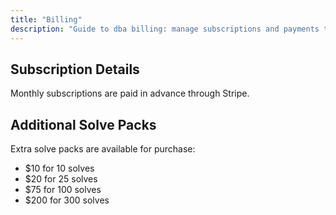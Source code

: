 ```yaml
---
title: "Billing"
description: "Guide to dba billing: manage subscriptions and payments through Stripe portal"
---
```


## Subscription Details

Monthly subscriptions are paid in advance through Stripe.

## Additional Solve Packs

Extra solve packs are available for purchase:
- $10 for 10 solves
- $20 for 25 solves
- $75 for 100 solves
- $200 for 300 solves
